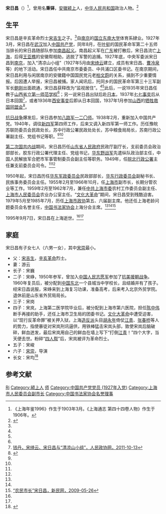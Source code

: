 '''宋日昌'''（{{bd|1903年|3月|1995年|9月7日}}）<ref>《上海年鉴1996》作生于1903年3月。《上海通志 第四十四卷人物》作生于1906年。</ref>，曾用名'''秉铎'''，[[安徽|安徽]][[颍上|颍上]]人，[[中华人民共和国|中华人民共和国]]政治人物。<ref name=sht>{{Cite web |url=http://www.shtong.gov.cn/newsite/node2/node2247/node4603/node79844/node79846/userobject1ai103255.html |title=上海通志 第四十四卷人物 宋日昌（1906～1995），上海通，于2013-06-25查阅 |accessdate=2019-04-15 |archive-date=2019-04-15 |archive-url=https://web.archive.org/web/20190415152918/http://www.shtong.gov.cn/newsite/node2/node2247/node4603/node79844/node79846/userobject1ai103255.html |dead-url=no }}</ref>

== 生平 ==
宋日昌是辛亥革命烈士[[宋吉生|宋吉生]]之子。<ref name=qls/>自[[南京|南京]]的[[国立东南大学|国立东南大学]]体育系肄业。1927年3月，宋日昌在[[武汉|武汉]]加入[[中国共产党|中国共产党]]，同年8月，在[[叶挺|叶挺]]的国民革命军第二十五师当排长的宋日昌随部队参加[[南昌起义|南昌起义]]。南昌起义军在[[广东|广东]]被打散后，宋日昌流亡[[上海|上海]]，后得[[王亚樵|王亚樵]]的安徽帮相助，逃脱了军警的追捕。1927年底，中央军委派宋日昌到[[南京|南京]]，加入“清凉山小组”（1927年5月由[[宋绮云|宋绮云]]建立，成员有宋日昌、[[曹冷泉|曹冷泉]]等）的地下活动。宋日昌任中共南京市委委员、中共浦口区委书记。在南京期间，宋日昌利用与闲居南京的安徽籍中国国民党元老[[柏文蔚|柏文蔚]]的关系，搞到不少重要情报。后因遭人举报，宋日昌被捕。家人闻讯后，托同乡的国民革命军第三十三军副军长[[鲍刚|鲍刚]]出面疏通，宋日昌获释改为“监视居住”。<ref name=sht/><ref name=qls/>此后，一说1935年宋日昌任教于[[山西省立第一师范学校|山西省立第一师范学校]]<ref name=sht/>；另一说宋日昌出狱后赴[[日本|日本]]，1937年[[七七事变|七七事变]]后从日本回国<ref name=qls>[http://epaper.rmzxb.com.cn/2011/20111013/t20111013_416675.htm 钱丹，宋绮云、宋日昌与“清凉山小组”，人民政协网，2011-10-13]</ref>，或者1936年[[西安事变|西安事变]]后即从日本回国，1937年1月参加[[山西|山西]]的[[牺牲救国同盟会|牺牲救国同盟会]]<ref name=shnj>{{Cite web |url=http://www.shtong.gov.cn/newsite/node2/node19828/node19829/node19881/node64419/userobject1ai69043.html |title=上海年鉴1996 四十五、著名人物·先进集体 （三）逝世人物，上海通，于2013-06-25查阅 |accessdate=2019-04-15 |archive-date=2016-03-26 |archive-url=https://web.archive.org/web/20160326000432/http://www.shtong.gov.cn/Newsite/node2/node19828/node19829/node19881/node64419/userobject1ai69043.html |dead-url=no }}</ref>。

[[抗日战争|抗日战争]]爆发后，宋日昌参加[[八路军|八路军]][[一二〇师|一二〇师]]。1938年2月，重新加入中国共产党。1940年，调往[[新四军|新四军]]第四师工作，后来又调入新四军第一师工作。历任豫皖苏联防委员会民政处长，苏中行政公署民政处处长，苏中粮食局局长，苏南行政公署副主任、党组书记等职。<ref name=sht/><ref name=shnj/>

[[第二次国共内战|第二次国共内战]]期间，宋日昌历任[[山东省人民政府|山东省人民政府]]民政厅副厅长，支前委员会政治部部长，胶东行政公署代理主任、党组书记，[[华东野战军|华东野战军]]先遣纵队政治部主任，中国人民解放军合肥市军事管制委员会副主任等职务。1949年，任[[皖北行政公署|皖北行政公署]]主任兼支前委员会司令。<ref name=sht/><ref name=shnj/>

1950年起，宋日昌历任[[华东军政委员会|华东军政委员会]]民政部部长，[[华东行政委员会|华东行政委员会]]副秘书长、民族事务委员会主任。1955年2月至1966年10月，任[[上海市|上海市]]副市长，长期分管农业等工作。1959年2月至1962年7月，兼任[[中共上海市委|中共上海市委]]农村工作委员会副主任、[[上海市人民委员会|上海市人民委员会]]农业办公室主任。“[[文化大革命|文化大革命]]”期间，宋日昌受到残酷迫害。1979年5月至1985年7月，历任[[上海市政协|上海市政协]]第五、六届副主席。他还任上海老龄问题委员会名誉主任，[[中国书法家协会|中国书法家协会]]上海分会主席。<ref name=sht/><ref name=shnj/><ref>[http://news.xinmin.cn/rollnews/2009/05/26/2009170.html “农民市长”宋日昌，新民网，2009-05-26]</ref>

1995年9月7日，宋日昌在上海逝世。<ref name=sht/><ref name=shnj/>

== 家庭 ==
宋日昌有子女七人（六男一女），其中[[宋崇|宋崇]]最小。

*父：[[宋吉生|宋吉生]]，[[辛亥革命|辛亥革命]]烈士。
*妻：游云
*长子：宋巍
*二子：宋峥，1950年参军，曾加入[[中国人民志愿军|中国人民志愿军]]参加了[[抗美援朝战争|抗美援朝战争]]。1960年复员后，被分配到[[中国东北|中国东北]]一个县城当中学校长，且结婚并有了孩子。经宋日昌说服，宋峥来到上海复习功课，准备高考，后来考入北京外贸学院。退休前是山东省外贸局局长。
*三子：宋岗
*四子：宋岚，上海第二医学院毕业后，被分配到上海市第六医院，担任[[陈中伟|陈中伟]]断手再接的助手，还任上海市卫生局的团委书记。[[文化大革命|文化大革命]]中遭受迫害，以“现行反革命罪”被关押入狱，上海[[造反派|造反派]]头目[[胡永年|胡永年]]倚仗[[江青|江青]]、[[张春桥|张春桥]]等人的势力，指使暴徒对宋岚刑讯逼供，用铁棒猛击宋岚头部，致使宋岚后脑破碎，鲜血迸发，最后宋岚用自己的鲜血在墙上写下“打倒[[江青|江青]]！”四个大字，当天便去世。粉碎“[[四人帮|四人帮]]”后，宋岚被评为革命烈士。
*五子：宋峻
*六子：[[宋崇|宋崇]]，导演
*长女：宋均<ref>{{Cite web |url=http://law.eastday.com/node2/node22/lhsb/node1259/node1272/userobject1ai7303.html |title=回忆父亲宋日昌，中国人民政治协商会议上海市委员会，于2013-09-02查阅 |access-date=2013-09-02 |archive-url=https://web.archive.org/web/20070821011120/http://law.eastday.com/node2/node22/lhsb/node1259/node1272/userobject1ai7303.html |archive-date=2007-08-21 |dead-url=yes }}</ref>

== 参考文献 ==
{{reflist}}

{{安徽行政长官}}
{{中国书法家协会第一届理事会}}
{{中国书法家协会第二届理事会}}

{{Authority control}}
{{DEFAULTSORT:Song宋}}
[[Category:宋姓|Ri]]
[[Category:颍上人|Category:颍上人]]
[[Category:國立中央大學大陸時期校友|师]]
[[Category:中国共产党党员_(1927年入党)|Category:中国共产党党员 (1927年入党)]]
[[Category:上海市人民委员会副市长|Category:上海市人民委员会副市长]]
[[Category:中国书法家协会名誉理事|Category:中国书法家协会名誉理事]]